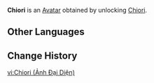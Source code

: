 {{About|the Avatar|the playable character|Chiori}}
{{Avatar Infobox
|title    = Chiori
|id       = 7900
|image    = Chiori Avatar.png
|type     = Character
|features = Chiori
|obtain   = Unlock [[Chiori]]
}}
'''Chiori''' is an [[Avatar]] obtained by unlocking [[Chiori]].

==Other Languages==
{{Other Languages|Chiori}}

==Change History==
{{Change History|4.5}}

[[vi:Chiori (Ảnh Đại Diện)]]